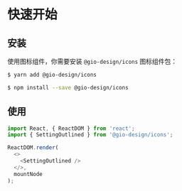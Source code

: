 
<Meta title="Docs/Quick start" />

# 快速开始

## 安装

使用图标组件，你需要安装 `@gio-design/icons` 图标组件包：

<TabsState initial="yarn">
  <div id="yarn" title="Yarn">

```bash
$ yarn add @gio-design/icons
```

  </div>
  <div id="npm" title="NPM">

```bash
$ npm install --save @gio-design/icons
```

  </div>
</TabsState>

## 使用

```javascript
import React, { ReactDOM } from 'react';
import { SettingOutlined } from '@gio-design/icons';

ReactDOM.render(
  <>
    <SettingOutlined />
  </>,
  mountNode
);
```
